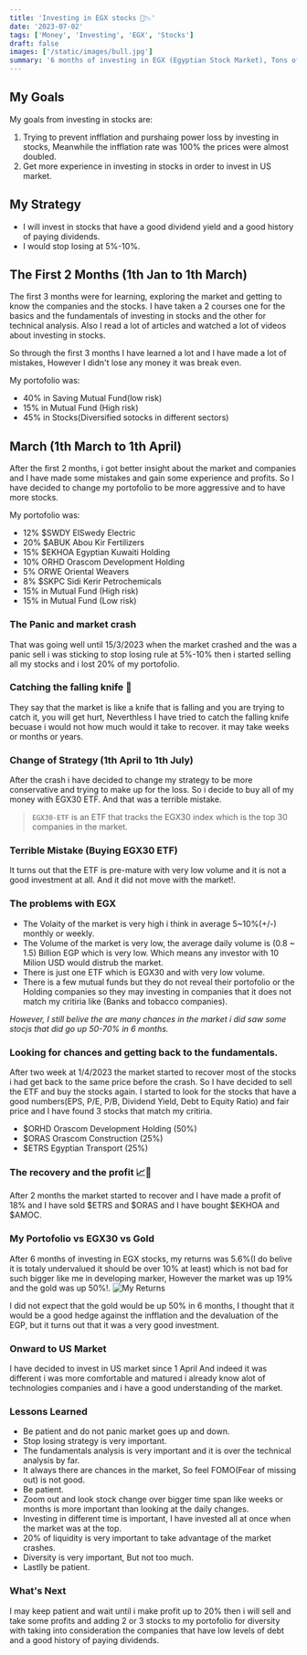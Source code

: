 ```yaml
---
title: 'Investing in EGX stocks 💸📉'
date: '2023-07-02'
tags: ['Money', 'Investing', 'EGX', 'Stocks']
draft: false
images: ['/static/images/bull.jpg']
summary: '6 months of investing in EGX (Egyptian Stock Market), Tons of mistakes and a lot of lessons learned.'
---
```


## My Goals

My goals from investing in stocks are:

1. Trying to prevent infflation and purshaing power loss by investing in stocks, Meanwhile the infflation rate was 100% the prices were almost doubled.
2. Get more experience in investing in stocks in order to invest in US market.

## My Strategy

- I will invest in stocks that have a good dividend yield and a good history of paying dividends.
- I would stop losing at 5%-10%.

## The First 2 Months (1th Jan to 1th March)

The first 3 months were for learning, exploring the market and getting to know the companies and the stocks.
I have taken a 2 courses one for the basics and the fundamentals of investing in stocks and the other for technical analysis.
Also I read a lot of articles and watched a lot of videos about investing in stocks.

So through the first 3 months I have learned a lot and I have made a lot of mistakes, However I didn't lose any money it was break even.

My portofolio was:

- 40% in Saving Mutual Fund(low risk)
- 15% in Mutual Fund (High risk)
- 45% in Stocks(Diversified sotocks in different sectors)

## March (1th March to 1th April)

After the first 2 months, i got better insight about the market and companies and I have made some mistakes and gain some experience and profits.
So I have decided to change my portofolio to be more aggressive and to have more stocks.

My portofolio was:

- 12% $SWDY ElSwedy Electric
- 20% $ABUK Abou Kir Fertilizers
- 15% $EKHOA Egyptian Kuwaiti Holding
- 10% ORHD Orascom Development Holding
- 5% ORWE Oriental Weavers
- 8% $SKPC Sidi Kerir Petrochemicals
- 15% in Mutual Fund (High risk)
- 15% in Mutual Fund (Low risk)

### The Panic and market crash

That was going well until 15/3/2023 when the market crashed and the was a panic sell i was sticking to stop losing rule at 5%-10% then i started selling all my stocks and i lost 20% of my portofolio.

### Catching the falling knife 🔪

They say that the market is like a knife that is falling and you are trying to catch it, you will get hurt,
Neverthless I have tried to catch the falling knife becuase i would not how much would it take to recover. it may take weeks or months or years.

### Change of Strategy (1th April to 1th July)

After the crash i have decided to change my strategy to be more conservative and trying to make up for the loss. So i decide to buy all of my money with EGX30 ETF.
And that was a terrible mistake.

> `EGX30-ETF` is an ETF that tracks the EGX30 index which is the top 30 companies in the market.

### Terrible Mistake (Buying EGX30 ETF)

It turns out that the ETF is pre-mature with very low volume and it is not a good investment at all. And it did not move with the market!.

### The problems with EGX

- The Volaity of the market is very high i think in average 5~10%(+/-) monthly or weekly.
- The Volume of the market is very low, the average daily volume is (0.8 ~ 1.5) Billion EGP which is very low. Which means any investor with 10 Milion USD would distrub the market.
- There is just one ETF which is EGX30 and with very low volume.
- There is a few mutual funds but they do not reveal their portofolio or the Holding companies so they may investing in companies that it does not match my critiria like (Banks and tobacco companies).

_However, I still belive the are many chances in the market i did saw some stocjs that did go up 50-70% in 6 months._

### Looking for chances and getting back to the fundamentals.

After two week at 1/4/2023 the market started to recover most of the stocks i had get back to the same price before the crash. So I have decided to sell the ETF and buy the stocks again.
I started to look for the stocks that have a good numbers(EPS, P/E, P/B, Dividend Yield, Debt to Equity Ratio) and fair price and I have found 3 stocks that match my critiria.

- $ORHD Orascom Development Holding (50%)
- $ORAS Orascom Construction (25%)
- $ETRS Egyptian Transport (25%)

### The recovery and the profit 📈🚀

After 2 months the market started to recover and I have made a profit of 18% and I have sold $ETRS and $ORAS and I have bought $EKHOA and $AMOC.

### My Portofolio vs EGX30 vs Gold

After 6 months of investing in EGX stocks, my returns was 5.6%(I do belive it is totaly undervalued it should be over 10% at least) which is not bad for such bigger like me in developing marker, However the market was up 19% and the gold was up 50%!.
![My Returns](/static/images/returns.png)

I did not expect that the gold would be up 50% in 6 months, I thought that it would be a good hedge against the infflation and the devaluation of the EGP, but it turns out that it was a very good investment.

### Onward to US Market

I have decided to invest in US market since 1 April And indeed it was different i was more comfortable and matured i already know alot of technologies companies and i have a good understanding of the market.

### Lessons Learned

- Be patient and do not panic market goes up and down.
- Stop losing strategy is very important.
- The fundamentals analysis is very important and it is over the technical analysis by far.
- It always there are chances in the market, So feel FOMO(Fear of missing out) is not good.
- Be patient.
- Zoom out and look stock change over bigger time span like weeks or months is more important than looking at the daily changes.
- Investing in different time is important, I have invested all at once when the market was at the top.
- 20% of liquidity is very important to take advantage of the market crashes.
- Diversity is very important, But not too much.
- Lastlly be patient.

### What's Next

I may keep patient and wait until i make profit up to 20% then i will sell and take some profits and adding 2 or 3 stocks to my portofolio for diversity with taking into consideration the companies that have low levels of debt and a good history of paying dividends.
